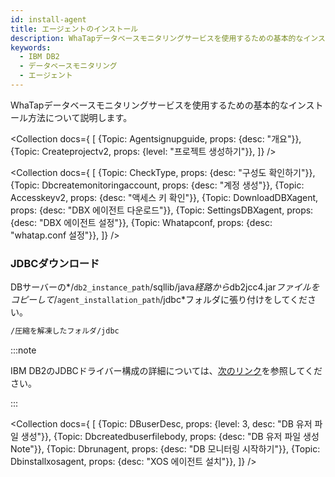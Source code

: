 ```yaml
---
id: install-agent
title: エージェントのインストール
description: WhaTapデータベースモニタリングサービスを使用するための基本的なインストール方法について説明します。
keywords:
  - IBM DB2
  - データベースモニタリング
  - エージェント
---
```



WhaTapデータベースモニタリングサービスを使用するための基本的なインストール方法について説明します。

<Collection docs={
  [
    {Topic: Agentsignupguide, props: {desc: "개요"}},
    {Topic: Createprojectv2, props: {level: "프로젝트 생성하기"}},
  ]}
/>

<Steps>

<Collection docs={
  [
    {Topic: CheckType, props: {desc: "구성도 확인하기"}},
    {Topic: Dbcreatemonitoringaccount, props: {desc: "계정 생성"}},
    {Topic: Accesskeyv2, props: {desc: "액세스 키 확인"}},
    {Topic: DownloadDBXagent, props: {desc: "DBX 에이전트 다운로드"}},
    {Topic: SettingsDBXagent, props: {desc: "DBX 에이전트 설정"}},
    {Topic: Whatapconf, props: {desc: "whatap.conf 설정"}},
  ]}
/>

### JDBCダウンロード

DBサーバーの*/`db2_instance_path`/sqllib/java*経路から*db2jcc4.jar*ファイルをコピーして*/`agent_installation_path`/jdbc*フォルダに張り付けをしてください。

```txt
/圧縮を解凍したフォルダ/jdbc
```

:::note

IBM DB2のJDBCドライバー構成の詳細については、[次のリンク](https://www.ibm.com/docs/baw/23.x?topic=installation-configuring-jdbc-drivers)を参照してください。

:::

<Collection docs={
  [
    {Topic: DBuserDesc, props: {level: 3, desc: "DB 유저 파일 생성"}},
    {Topic: Dbcreatedbuserfilebody, props: {desc: "DB 유저 파일 생성 Note"}},
    {Topic: Dbrunagent, props: {desc: "DB 모니터링 시작하기"}},
    {Topic: Dbinstallxosagent, props: {desc: "XOS 에이전트 설치"}},
  ]}
/>

</Steps>

<NextStep />
